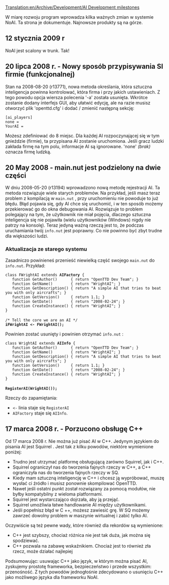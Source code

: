 [[Translation:en/Archive/Development/AI Development milestones]]


<!--{{NoAI}}-->{{pl/NoAI}}
W miarę rozwoju program wprowadza kilka ważnych zmian w systemie NoAI. Ta strona je dokumentuje. Najnowsze produkty są na górze.

== 12 stycznia 2009 r ==

NoAI jest scalony w trunk. Tak!

== 20 lipca 2008 r. - Nowy sposób przypisywania SI firmie (funkcjonalnej) ==

Stan na 2008-08-20 (r13771), nowa metoda określania, która sztuczna inteligencja powinna kontrolować, która firma i przy jakich ustawieniach. Z tego powodu opcja wiersza polecenia '-a' została usunięta. Wkrótce zostanie dodany interfejs GUI, aby ułatwić edycję, ale na razie musisz otworzyć plik  'openttd.cfg' i dodać / zmienić następną sekcję:

 [ai_players]
 none = 
 YourAI =

Możesz zdefiniować do 8 miejsc. Dla każdej AI rozpoczynającej się w tym gnieździe (firmie), ta przypisana AI zostanie uruchomiona. Jeśli gracz ludzki zakłada firmę na tym polu, informacje AI są ignorowane. 'none' ''(brak)'' oznacza firmę ludzką.

== 20 May 2008 - main.nut jest podzielony na dwie części ==

W dniu 2008-05-20 (r13194) wprowadzono nową metodę rejestracji AI. Ta metoda rozwiązuje wiele starych problemów. Na przykład, jeśli masz teraz problem z kompilacją w <code>main.nut</code> , przy uruchomieniu nie powoduje to już błędu. Błąd pojawia się, gdy AI chce się uruchomić, i w ten sposób możemy przekierować go do okna debugowania AI. Rozwiązuje to problem polegający na tym, że użytkownik nie miał pojęcia, dlaczego sztuczna inteligencja się nie pojawiła (wielu użytkowników (Windows) nigdy nie patrzy na konsolę). Teraz jedyną ważną rzeczą jest to, że podczas uruchamiania twój <code>info.nut</code> jest poprawny. Co nie powinno być zbyt trudne dla większości ludzi.

===Aktualizacja ze starego systemu===

Zasadniczo powinieneś przenieść niewielką część swojego <code>main.nut</code> do <code>info.nut</code>. Przykład:

 class FWrightAI extends '''AIFactory''' {
 	function GetAuthor()      { return "OpenTTD Dev Team"; }
 	function GetName()        { return "WrightAI"; }
 	function GetDescription() { return "A simple AI that tries to beat you with only aircrafts"; }
 	function GetVersion()     { return 1.1; }
 	function GetDate()        { return "2008-02-24"; }
 	function CreateInstance() { return "WrightAI"; }
 }
 
 /* Tell the core we are an AI */
 '''iFWrightAI <- FWrightAI();'''

Powinien zostać usunięty i powinien otrzymać  <code>info.nut</code> :

 class WrightAI extends '''AIInfo''' {
 	function GetAuthor()      { return "OpenTTD Dev Team"; }
 	function GetName()        { return "WrightAI"; }
 	function GetDescription() { return "A simple AI that tries to beat you with only aircrafts"; }
 	function GetVersion()     { return 1.1; }
 	function GetDate()        { return "2008-02-24"; }
 	function CreateInstance() { return "WrightAI"; }
 }
 
 '''RegisterAI(WrightAI());'''

Rzeczy do zapamiętania:
* <code><-</code> linia staje się <code>RegisterAI</code>
* <code>AIFactory</code> staje się <code>AIInfo</code>.

== 17 marca 2008 r. - Porzucono obsługę C++ ==

Od 17 marca 2008 r. Nie można już pisać AI w C++. Jedynym językiem do pisania AI jest Squirrel . Jest tak z kilku powodów, niektóre wymienione poniżej:

* Trudno jest utrzymać platformę obsługującą zarówno Squirrel, jak i C++.
* Squirrel ograniczył nas do tworzenia fajnych rzeczy w C++, a C++ ograniczyła nas do tworzenia fajnych rzeczy w SQ.
* Kiedy mam sztuczną inteligencję w C++ i chcesz ją wypróbować, muszę wysłać ci źródło i musisz ponownie skompilować OpenTTD.
* Nawet jeśli ostatni punkt został rozwiązany za pomocą modułów, nie byłby kompatybilny z wieloma platformami.
* Squirrel jest wystarczająco dojrzała, aby ją przejąć.
* Squirrel umożliwia łatwe handlowanie AI między użytkownikami.
* Jeśli popełnisz błąd w C ++, możesz zawiesić grę. W SQ możemy zawrzeć dowolny problem w maszynie wirtualnej i zabić tylko AI.

Oczywiście są też pewne wady, które również dla rekordów są wymienione:

* C++ jest szybszy, chociaż różnica nie jest tak duża, jak można się spodziewać.
* C++ pozwala na zabawę wskaźnikiem. Chociaż jest to również zła rzecz, może działać najlepiej

Podsumowując: usuwając C++ jako język, w którym można pisać AI, zyskujemy prostotę frameworka, bezpieczeństwo i przede wszystkim: przenośność. Z tych powodów jednogłośnie zdecydowano o usunięciu C++ jako możliwego języka dla frameworku NoAI.